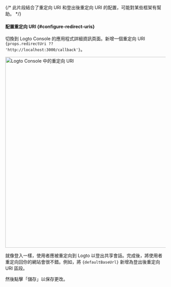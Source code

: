 {/* 此片段結合了重定向 URI 和登出後重定向 URI 的配置，可能對某些框架有幫助。 */}



#### 配置重定向 URI \{#configure-redirect-uris}

切換到 Logto Console 的應用程式詳細資訊頁面。新增一個重定向 URI <code>{props.redirectUri ?? 'http://localhost:3000/callback'}</code>。

<img alt="Logto Console 中的重定向 URI" src={redirectUriFigure} width="600px" />

就像登入一樣，使用者應被重定向到 Logto 以登出共享會話。完成後，將使用者重定向回你的網站會很不錯。例如，將 <code>{defaultBaseUrl}</code> 新增為登出後重定向 URI 區段。

然後點擊「儲存」以保存更改。
